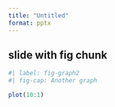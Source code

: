 ```yaml
---
title: "Untitled"
format: pptx
---
```


## slide with fig chunk

```r
#| label: fig-graph2
#| fig-cap: Another graph

plot(10:1)
```

